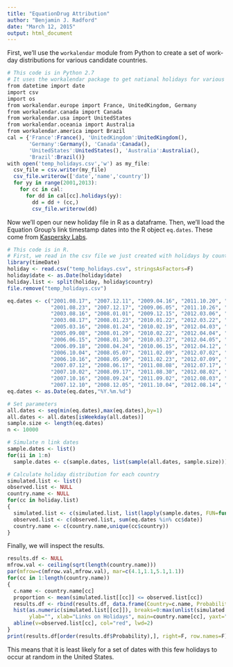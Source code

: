 ```yaml
---
title: "EquationDrug Attribution"
author: "Benjamin J. Radford"
date: "March 12, 2015"
output: html_document
---
```


First, we'll use the `workalendar` module from Python to create a set of work-day distributions for various candidate countries.
```r
# This code is in Python 2.7
# It uses the workalendar package to get natianal holidays for various countries.
from datetime import date
import csv
import os
from workalendar.europe import France, UnitedKingdom, Germany
from workalendar.canada import Canada
from workalendar.usa import UnitedStates
from workalendar.oceania import Australia
from workalendar.america import Brazil
cal = {'France':France(), 'UnitedKingdom':UnitedKingdom(), 
       'Germany':Germany(), 'Canada':Canada(), 
       'UnitedStates':UnitedStates(), 'Australia':Australia(),
       'Brazil':Brazil()}
with open('temp_holidays.csv','w') as my_file:
  csv_file = csv.writer(my_file)
  csv_file.writerow(['date','name','country'])
  for yy in range(2001,2013):
    for cc in cal:
      for dd in cal[cc].holidays(yy):
        dd = dd + (cc,)
        csv_file.writerow(dd)
```

Now we'll open our new holiday file in R as a dataframe. Then, we'll load the Equation Group's link timestamp dates into the R object `eq.dates`. These come from [Kaspersky Labs](http://securelist.com/blog/research/69203/inside-the-equationdrug-espionage-platform/). 
```r
# This code is in R.
# First, we read in the csv file we just created with holidays by country.
library(timeDate)
holiday <- read.csv("temp_holidays.csv", stringsAsFactors=F)
holiday$date <- as.Date(holiday$date)
holiday.list <- split(holiday, holiday$country)
file.remove("temp_holidays.csv")

eq.dates <- c("2001.08.17", "2007.12.11", "2009.04.16", "2011.10.20", "2012.08.31", "2013.06.11",
              "2001.08.23", "2007.12.17", "2009.06.05", "2011.10.26", "2012.09.28", "2013.06.26",
              "2003.08.16", "2008.01.01", "2009.12.15", "2012.03.06", "2012.10.23", "2013.08.09",
              "2003.08.17", "2008.01.23", "2010.01.22", "2012.03.22", "2012.11.02", "2013.08.28",
              "2005.03.16", "2008.01.24", "2010.02.19", "2012.04.03", "2012.11.06", "2013.10.16",
              "2005.09.08", "2008.01.29", "2010.02.22", "2012.04.04", "2013.01.08", "2013.11.04",
              "2006.06.15", "2008.01.30", "2010.03.27", "2012.04.05", "2013.02.07", "2013.11.26",
              "2006.09.18", "2008.04.24", "2010.06.15", "2012.04.12", "2013.02.21", "2013.12.04",
              "2006.10.04", "2008.05.07", "2011.02.09", "2012.07.02", "2013.02.22", "2013.12.05",
              "2006.10.16", "2008.05.09", "2011.02.23", "2012.07.09", "2013.02.27", "2013.12.13",
              "2007.07.12", "2008.06.17", "2011.08.08", "2012.07.17", "2013.04.16",
              "2007.10.02", "2008.09.17", "2011.08.30", "2012.08.02", "2013.05.08",
              "2007.10.16", "2008.09.24", "2011.09.02", "2012.08.03", "2013.05.14",
              "2007.12.10", "2008.12.05", "2011.10.04", "2012.08.14", "2013.05.24")
eq.dates <- as.Date(eq.dates,"%Y.%m.%d")

# Set parameters
all.dates <- seq(min(eq.dates),max(eq.dates),by=1)
all.dates <- all.dates[isWeekday(all.dates)]
sample.size <- length(eq.dates)
n <- 10000

# Simulate n link dates
sample.dates <- list()
for(ii in 1:n)
  sample.dates <- c(sample.dates, list(sample(all.dates, sample.size)))

# Calculate holiday distribution for each country
simulated.list <- list()
observed.list <- NULL
country.name <- NULL
for(cc in holiday.list)
{
  simulated.list <- c(simulated.list, list(lapply(sample.dates, FUN=function(x){sum(x %in% cc$date)})))
  observed.list <- c(observed.list, sum(eq.dates %in% cc$date))
  country.name <- c(country.name,unique(cc$country)) 
}
```

Finally, we will inspect the results.
```r
results.df <- NULL
mfrow.val <- ceiling(sqrt(length(country.name)))
par(mfrow=c(mfrow.val,mfrow.val), mar=c(4.1,1.1,5.1,1.1))
for(cc in 1:length(country.name))
{
  c.name <- country.name[cc]
  proportion <- mean(simulated.list[[cc]] <= observed.list[cc])
  results.df <- rbind(results.df, data.frame(Country=c.name, Probability=proportion))
  hist(as.numeric(simulated.list[[cc]]), breaks=0:max(unlist(simulated.list)), col="#aaaaaa",
       ylab="", xlab="Links on Holidays", main=country.name[cc], yaxt="n", yaxs="i")
  abline(v=observed.list[cc], col="red", lwd=2)
}
print(results.df[order(results.df$Probability),], right=F, row.names=F)
```

This means that it is least likely for a set of dates with this few holidays to occur at random in the United States.
